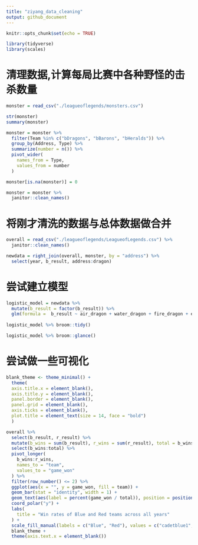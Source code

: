 ```yaml
---
title: "ziyang_data_cleaning"
output: github_document
---
```


```r
knitr::opts_chunk$set(echo = TRUE)

library(tidyverse)
library(scales)
```

# 清理数据,计算每局比赛中各种野怪的击杀数量

```r
monster = read_csv("./leagueoflegends/monsters.csv")

str(monster)
summary(monster)

monster = monster %>% 
  filter(Team %in% c("bDragons", "bBarons", "bHeralds")) %>% 
  group_by(Address, Type) %>% 
  summarize(number = n()) %>% 
  pivot_wider(
    names_from = Type,
    values_from = number
  ) 

monster[is.na(monster)] = 0

monster = monster %>% 
  janitor::clean_names()
```

# 将刚才清洗的数据与总体数据做合并

```r
overall = read_csv("./leagueoflegends/LeagueofLegends.csv") %>% 
  janitor::clean_names()

newdata = right_join(overall, monster, by = "address") %>% 
  select(year, b_result, address:dragon)
```

# 尝试建立模型

```r
logistic_model = newdata %>% 
  mutate(b_result = factor(b_result)) %>% 
  glm(formula =  b_result ~ air_dragon + water_dragon + fire_dragon + earth_dragon + elder_dragon + rift_herald + baron_nashor + dragon, family = "binomial")
 
logistic_model %>% broom::tidy()

logistic_model %>% broom::glance()
```

# 尝试做一些可视化

```r
blank_theme <- theme_minimal() +
  theme(
  axis.title.x = element_blank(),
  axis.title.y = element_blank(),
  panel.border = element_blank(),
  panel.grid = element_blank(),
  axis.ticks = element_blank(),
  plot.title = element_text(size = 14, face = "bold")
  )

overall %>% 
  select(b_result, r_result) %>% 
  mutate(b_wins = sum(b_result), r_wins = sum(r_result), total = b_wins + r_wins) %>% 
  select(b_wins:total) %>%
  pivot_longer(
    b_wins:r_wins,
    names_to = "team",
    values_to = "game_won"
  ) %>% 
  filter(row_number() <= 2) %>% 
  ggplot(aes(x = "", y = game_won, fill = team)) +
  geom_bar(stat = "identity", width = 1) +
  geom_text(aes(label = percent(game_won / total)), position = position_stack(vjust = 0.5)) +
  coord_polar("y") +
  labs(  
    title = "Win rates of Blue and Red teams across all years"
  ) +
  scale_fill_manual(labels = c("Blue", "Red"), values = c("cadetblue1", "coral1")) + 
  blank_theme +
  theme(axis.text.x = element_blank())
```
